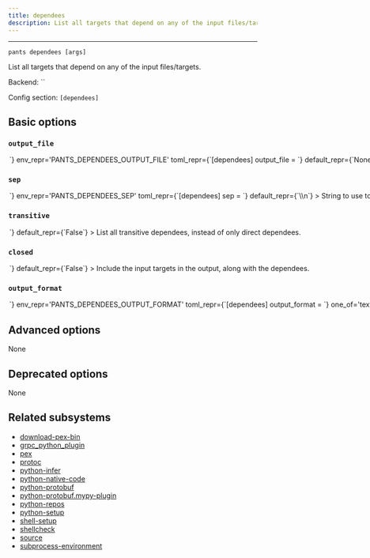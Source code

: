 ```yaml
---
title: dependees
description: List all targets that depend on any of the input files/targets.
---
```



---

```
pants dependees [args]
```

List all targets that depend on any of the input files/targets.

Backend: <span className="color--primary">``</span>

Config section: <span className="color--primary">`[dependees]`</span>

<span className={styles.options}>

## Basic options

### `output_file`

<Option
  cli_repr={`--dependees-output-file=<path>`}
  env_repr='PANTS_DEPENDEES_OUTPUT_FILE'
  toml_repr={`[dependees]
output_file = <path>`}
  default_repr={`None`}
>

Output the goal&#x27;s stdout to this file. If unspecified, outputs to stdout.

</Option>

### `sep`

<Option
  cli_repr={`--dependees-sep=<separator>`}
  env_repr='PANTS_DEPENDEES_SEP'
  toml_repr={`[dependees]
sep = <separator>`}
  default_repr={`\\n`}
>

String to use to separate lines in line-oriented output.

</Option>

### `transitive`

<Option
  cli_repr={`--[no-]dependees-transitive`}
  env_repr='PANTS_DEPENDEES_TRANSITIVE'
  toml_repr={`[dependees]
transitive = <bool>`}
  default_repr={`False`}
>

List all transitive dependees, instead of only direct dependees.

</Option>

### `closed`

<Option
  cli_repr={`--[no-]dependees-closed`}
  env_repr='PANTS_DEPENDEES_CLOSED'
  toml_repr={`[dependees]
closed = <bool>`}
  default_repr={`False`}
>

Include the input targets in the output, along with the dependees.

</Option>

### `output_format`

<Option
  cli_repr={`--dependees-output-format=<DependeesOutputFormat>`}
  env_repr='PANTS_DEPENDEES_OUTPUT_FORMAT'
  toml_repr={`[dependees]
output_format = <DependeesOutputFormat>`}
  one_of='text, json'
  default_repr={`text`}
>

Use `text` for a flattened list of target addresses; use `json` for each key to be the address of one of the specified targets, with its value being a list of that target&#x27;s dependees, e.g. `{':example': [':dep1', ':dep2']}`.

</Option>

## Advanced options

None

## Deprecated options

None

## Related subsystems

- [download-pex-bin](../subsystems/download-pex-bin.mdx)
- [grpc_python_plugin](../subsystems/grpc_python_plugin.mdx)
- [pex](../subsystems/pex.mdx)
- [protoc](../subsystems/protoc.mdx)
- [python-infer](../subsystems/python-infer.mdx)
- [python-native-code](../subsystems/python-native-code.mdx)
- [python-protobuf](../subsystems/python-protobuf.mdx)
- [python-protobuf.mypy-plugin](../subsystems/python-protobuf.mypy-plugin.mdx)
- [python-repos](../subsystems/python-repos.mdx)
- [python-setup](../subsystems/python-setup.mdx)
- [shell-setup](../subsystems/shell-setup.mdx)
- [shellcheck](../subsystems/shellcheck.mdx)
- [source](../subsystems/source.mdx)
- [subprocess-environment](../subsystems/subprocess-environment.mdx)

</span>

